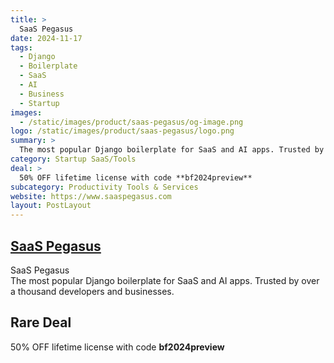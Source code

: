 ```yaml
---
title: >
  SaaS Pegasus
date: 2024-11-17
tags:
  - Django
  - Boilerplate
  - SaaS
  - AI
  - Business
  - Startup
images:
  - /static/images/product/saas-pegasus/og-image.png
logo: /static/images/product/saas-pegasus/logo.png
summary: >
  The most popular Django boilerplate for SaaS and AI apps. Trusted by over a thousand developers and businesses.
category: Startup SaaS/Tools
deal: >
  50% OFF lifetime license with code **bf2024preview**
subcategory: Productivity Tools & Services
website: https://www.saaspegasus.com
layout: PostLayout
---
```


## [SaaS Pegasus](https://www.saaspegasus.com)

SaaS Pegasus <br/>
The most popular Django boilerplate for SaaS and AI apps. Trusted by over a thousand developers and businesses.

## Rare Deal

50% OFF lifetime license with code **bf2024preview**
